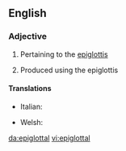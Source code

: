 ==English==

===Adjective===
{{en-adj|-}}

# Pertaining to the [[epiglottis]]
# {{lb|en|phonetics}} Produced using the epiglottis

====Translations====
{{trans-top|pertaining to the epiglottis}}
* Italian: {{t|it|epiglottale}}
{{trans-mid}}
* Welsh: {{t|cy|ardafodol}}
{{trans-bottom}}

[[da:epiglottal]]
[[vi:epiglottal]]
